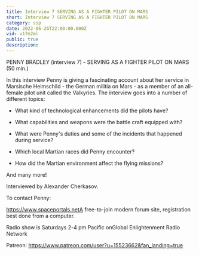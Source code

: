 ```yaml
---
title: Interview 7 SERVING AS A FIGHTER PILOT ON MARS
short: Interview 7 SERVING AS A FIGHTER PILOT ON MARS
category: ssp
date: 2022-06-26T22:00:00.000Z
vid: v17m2ml
public: true
description:
---
```

PENNY BRADLEY (interview 7) - SERVING AS A FIGHTER PILOT ON MARS (50 min.)

In this interview Penny is giving a fascinating account about her service in Marsische Heimschild - the German militia on Mars - as a member of an all-female pilot unit called the Valkyries. The interview goes into a number of different topics:

- What kind of technological enhancements did the pilots have?

- What capabilities and weapons were the battle craft equipped with?

- What were Penny's duties and some of the incidents that happened during service?

- Which local Martian races did Penny encounter?

- How did the Martian environment affect the flying missions?

And many more!

Interviewed by Alexander Cherkasov.

To contact Penny:

https://www.spaceportals.net​​​​A free-to-join modern forum site, registration best done from a computer.

Radio show is Saturdays 2-4 pm Pacific onGlobal Enlightenment Radio Network

Patreon: https://www.patreon.com/user?u=15523662&fan_landing=true
